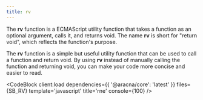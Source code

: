```yaml
---
title: rv
---
```



The **rv** function is a ECMAScript utility function that takes a function as an optional argument, calls it, and returns void. The name **rv** is short for "return void", which reflects the function's purpose.

The **rv** function is a simple but useful utility function that can be used to call a function and return void. By using **rv** instead of manually calling the function and returning void, you can make your code more concise and easier to read.

<CodeBlock client:load dependencies={{ '@aracna/core': 'latest' }} files={SB_RV} template='javascript' title='rne' console={100} />
